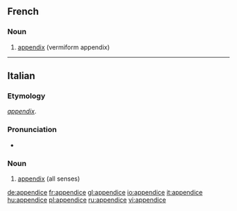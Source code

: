 ==French==
{{wikipedia|lang=fr}}

===Noun===
{{infl|fr|noun|g=m}}

# [[appendix]] (vermiform appendix)

{{tbot entry|French|appendix|2009|April|fr}}

----

==Italian==

===Etymology===
{{etyl|la|it}} ''[[appendix]]''.

===Pronunciation===
* {{hyphenation|ap|pen|dì|ce}}

===Noun===
{{it-noun|appendic|f|e|i}}

# [[appendix]] (all senses)

[[de:appendice]]
[[fr:appendice]]
[[gl:appendice]]
[[io:appendice]]
[[it:appendice]]
[[hu:appendice]]
[[pl:appendice]]
[[ru:appendice]]
[[vi:appendice]]